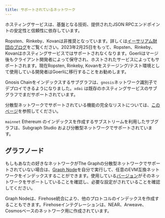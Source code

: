 ```yaml
---
title: サポートされているネットワーク
---
```



<SupportedNetworksTable networks={props.networks} />

ホスティングサービスは、基盤となる技術、提供されたJSON RPCエンドポイントの安定性と信頼性に依存しています。

Ropsten、Rinkeby、Kovanは非推奨となっています。詳しくは[イーサリアム財団のブログ](https://blog.ethereum.org/2022/06/21/testnet-deprecation)をご覧ください。2023年2月25日をもって、Ropsten、Rinkeby、Kovanはホスティングサービスではサポートされなくなります。Goerliはマージ後もクライアント開発者によって保守され、ホストされたサービスによってもサポートされます。現在Ropsten, Rinkeby, Kovanをステージング/テスト環境として使用している開発者はGoerliに移行することをお勧めします。

Gnosis Chainをインデックスするサブグラフは、`gnosis`ネットワーク識別子でデプロイできるようになりました。`xdai` は既存のホスティングサービスのサブグラフでまだサポートされています。

分散型ネットワークでサポートされている機能の完全なリストについては、[このページ](https://github.com/graphprotocol/indexer/blob/main/docs/feature-support-matrix.md)を参照してください。

`mainnet` Ethereum のインデックスを作成するサブストリームを利用したサブグラフは、Subgraph Studio および分散型ネットワークでサポートされています。

## グラフノード

もしもあなたの好きなネットワークがThe Graphの分散型ネットワークでサポートされていない場合は、[Graph Node](https://github.com/graphprotocol/graph-node)を自分で実行して、任意のEVM互換ネットワークをインデックスすることができます。使用している[バージョン](https://github.com/graphprotocol/graph-node/releases)がそのネットワークをサポートしていることを確認し、必要な設定がされていることを確認してください。

Graph Nodeは、Firehose統合により、他のプロトコルのインデックスを作成することもできます。Firehoseインテグレーションは、NEAR、Arweave、Cosmosベースのネットワーク用に作成されています。
